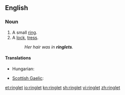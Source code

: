 ==English==

===Noun===
{{en-noun}}

# A small [[ring]].
# A [[lock]], [[tress]].
#:''Her hair was in '''ringlets'''.''

====Translations====
{{trans-top|lock, tress}}
* Hungarian: {{t-|hu|lokni}}
{{trans-mid}}
* [[Scottish Gaelic]]: {{t-|gd|cuach|f|xs=Scottish Gaelic}}
{{trans-bottom}}

[[et:ringlet]]
[[io:ringlet]]
[[kn:ringlet]]
[[sh:ringlet]]
[[vi:ringlet]]
[[zh:ringlet]]